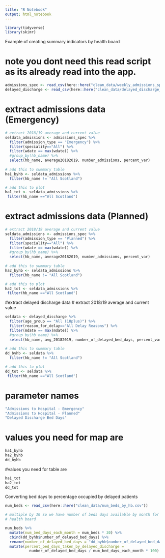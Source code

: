 ```yaml
---
title: "R Notebook"
output: html_notebook
---
```


```r
library(tidyverse)
library(skimr)
```


Example of creating summary indicators by health board

# note you dont need this read script as its already read into the app.
```r
admissions_spec <- read_csv(here::here("clean_data/weekly_admissions_spec_clean.csv")) 
delayed_discharge <- read_csv(here::here("clean_data/delayed_discharge_clean.csv"))  
```


# extract admissions data (Emergency)
```r
# extract 2018/19 average and current value
seldata_admissions <- admissions_spec %>% 
  filter(admission_type == "Emergency") %>% 
  filter(speciality=="All") %>% 
  filter(wdate == max(wdate)) %>% 
  #group_by(hb_name) %>% 
  select(hb_name, average20182019, number_admissions, percent_var) 
  
# add this to summary table
ha1_byhb <- seldata_admissions %>% 
  filter(hb_name != "All Scotland") 

# add this to plot
ha1_tot <- seldata_admissions %>% 
 filter(hb_name =="All Scotland")
```


# extract admissions data (Planned)
```r
# extract 2018/19 average and current value
seldata_admissions <- admissions_spec %>% 
  filter(admission_type == "Planned") %>% 
  filter(speciality=="All") %>% 
  filter(wdate == max(wdate)) %>% 
  #group_by(hb_name) %>% 
  select(hb_name, average20182019, number_admissions, percent_var) 
  
# add this to summary table
ha2_byhb <- seldata_admissions %>% 
  filter(hb_name != "All Scotland") 

# add this to plot
ha2_tot <- seldata_admissions %>% 
 filter(hb_name =="All Scotland")
```

#extract delayed discharge data
# extract 2018/19 average and current value
```r
seldata <- delayed_discharge %>% 
  filter(age_group == "All (18plus)") %>% 
  filter(reason_for_delay=="All Delay Reasons") %>% 
  filter(mdate == max(mdate)) %>% 
  #group_by(hb_name) %>% 
  select(hb_name, avg_20182019, number_of_delayed_bed_days, percent_var) 
  
# add this to summary table
dd_byhb <- seldata %>% 
  filter(hb_name != "All Scotland") 

# add this to plot
dd_tot <- seldata %>% 
 filter(hb_name =="All Scotland")
```


# parameter names
```r
"Admissions to Hospital - Emergency"
"Admissions to Hospital - Planned"
"Delayed Discharge Bed Days"
```


# values you need for map are
```r
ha1_byhb
ha2_byhb
dd_byhb
```
#values you need for table are
```r
ha1_tot
ha2_tot
dd_tot
```

Converting bed days to percentage occupied by delayed patients

```r
num_beds <- read_csv(here::here("clean_data/num_beds_by_hb.csv"))

# multiple by 30 so we have number of beds days available by month for each   
# health board

num_beds %>% 
  mutate(num_bed_days_each_month = num_beds * 30) %>% 
  cbind(dd_byhb$number_of_delayed_bed_days) %>% 
  rename(number_of_delayed_bed_days = "dd_byhb$number_of_delayed_bed_days") %>% 
  mutate(percent_bed_days_taken_by_delayed_discharge = 
           number_of_delayed_bed_days / num_bed_days_each_month * 100)


```
```r




```

